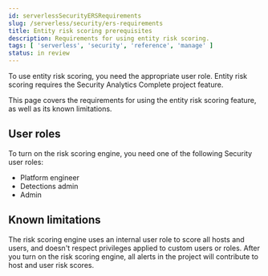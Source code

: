```yaml
---
id: serverlessSecurityERSRequirements
slug: /serverless/security/ers-requirements
title: Entity risk scoring prerequisites
description: Requirements for using entity risk scoring.
tags: [ 'serverless', 'security', 'reference', 'manage' ]
status: in review
---
```


To use entity risk scoring, you need the appropriate user role. Entity risk scoring requires the Security Analytics Complete <DocLink id="serverlessGeneralManageProject">project feature</DocLink>.

This page covers the requirements for using the entity risk scoring feature, as well as its known limitations.

## User roles

To turn on the risk scoring engine, you need one of the following <DocLink id="serverlessGeneralAssignUserRoles" section="security">Security user roles</DocLink>:

* Platform engineer
* Detections admin
* Admin

## Known limitations

The risk scoring engine uses an internal user role to score all hosts and users, and doesn't respect privileges applied to custom users or roles. After you turn on the risk scoring engine, all alerts in the project will contribute to host and user risk scores.